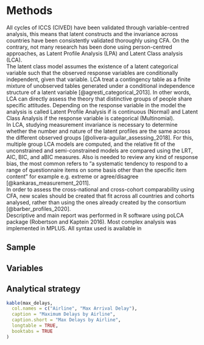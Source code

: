 # Methods 


All cycles of ICCS (CIVED) have been validated through variable-centred analysis, this means that latent constructs and the invariance across countries have been consistently validated thoroughly using CFA. On the contrary, not many research has been done using person-centred approaches, as Latent Profile Analysis (LPA) and Latent Class analysis (LCA).  
\newline 
The latent class model assumes the existence of a latent categorical variable such that the observed response variables are conditionally independent, given that variable. LCA treat a contingency table as a finite mixture of unobserved tables generated under a conditional independence structure of a latent variable [@agresti_categorical_2013]. In other words, LCA can directly assess the theory that distinctive groups of people share specific attitudes. Depending on the response variable in the model the analysis is called Latent Profile Analysis if is continuous (Normal) and Latent Class Analysis if the response variable is categorical (Multinomial).  
\newline 
In LCA, studying measurement invariance is necessary to determine whether the number and nature of the latent profiles are the same across the different observed groups [@olivera-aguilar_assessing_2018]. For this, multiple group LCA models are computed, and the relative fit of the unconstrained and semi-constrained models are compared using the LRT, AIC, BIC, and aBIC measures. Also is needed to review any kind of response bias, the most common refers to “a systematic tendency to respond to a range of questionnaire items on some basis other than the specific item content” for example e.g. extreme or agree/disagree [@kankaras_measurement_2011].  
\newline 
In order to assess the cross-national and cross-cohort comparability using CFA, new scales should be created that fit across all countries and cohorts analysed, rather than using the ones already created by the consortium [@barber_profiles_2020].  
\newline 
Descriptive and main report was performed in R software using poLCA package (Robertson and Kaptein 2016). Most complex analysis was implemented in MPLUS. All syntax used is available in 

## Sample
 
## Variables  

## Analytical strategy

\clearpage

```r
kable(max_delays,
  col.names = c("Airline", "Max Arrival Delay"),
  caption = "Maximum Delays by Airline",
  caption.short = "Max Delays by Airline",
  longtable = TRUE,
  booktabs = TRUE
)
```
